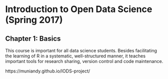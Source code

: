 

# Introduction to Open Data Science (Spring 2017)

## Chapter 1: Basics

This course is important for all data science students. Besides facilitating the learning of R in a systematic, well-structured manner, it teaches important tools for research sharing, version control and code maintenance.

https://muniandy.github.io/IODS-project/
